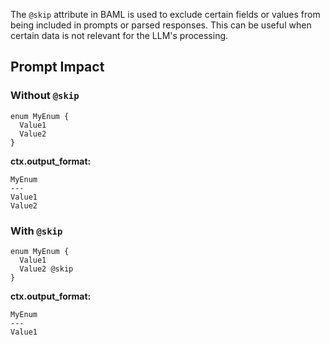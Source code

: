 The `@skip` attribute in BAML is used to exclude certain fields or values from being included in prompts or parsed responses. This can be useful when certain data is not relevant for the LLM's processing.

## Prompt Impact

### Without `@skip`

```baml BAML
enum MyEnum {
  Value1
  Value2
}
```

**ctx.output_format:**

```
MyEnum
---
Value1
Value2
```

### With `@skip`

```baml BAML
enum MyEnum {
  Value1
  Value2 @skip
}
```

**ctx.output_format:**

```
MyEnum
---
Value1
```
